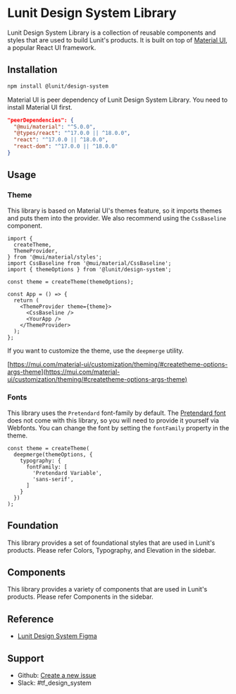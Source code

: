 
<Meta title="Getting Started/Overview" />

# Lunit Design System Library

Lunit Design System Library is a collection of reusable components and styles that are used to build Lunit's products. It is built on top of [Material UI](https://mui.com/material-ui/getting-started/), a popular React UI framework.

## Installation

```bash
npm install @lunit/design-system
```

Material UI is peer dependency of Lunit Design System Library. You need to install Material UI first.

```json
"peerDependencies": {
  "@mui/material": "^5.0.0",
  "@types/react": "^17.0.0 || ^18.0.0",
  "react": "^17.0.0 || ^18.0.0",
  "react-dom": "^17.0.0 || ^18.0.0"
}
```

## Usage

### Theme

This library is based on Material UI's themes feature, so it imports themes and puts them into the provider. We also recommend using the `CssBaseline` component.

```tsx
import {
  createTheme,
  ThemeProvider,
} from '@mui/material/styles';
import CssBaseline from '@mui/material/CssBaseline';
import { themeOptions } from '@lunit/design-system';

const theme = createTheme(themeOptions);

const App = () => {
  return (
    <ThemeProvider theme={theme}>
      <CssBaseline />
      <YourApp />
    </ThemeProvider>
  );
};
```

If you want to customize the theme, use the `deepmerge` utility.

[https://mui.com/material-ui/customization/theming/#createtheme-options-args-theme](https://mui.com/material-ui/customization/theming/#createtheme-options-args-theme)

### Fonts

This library uses the `Pretendard` font-family by default. The [Pretendard font](https://github.com/orioncactus/pretendard) does not come with this library, so you will need to provide it yourself via Webfonts. You can change the font by setting the `fontFamily` property in the theme.

```tsx
const theme = createTheme(
  deepmerge(themeOptions, {
    typography: {
      fontFamily: [
        'Pretendard Variable',
        'sans-serif',
      ]
    }
  })
);
```

## Foundation

This library provides a set of foundational styles that are used in Lunit's products. Please refer Colors, Typography, and Elevation in the sidebar.

## Components

This library provides a variety of components that are used in Lunit's products. Please refer Components in the sidebar.

## Reference

- [Lunit Design System Figma](https://www.figma.com/file/oh2WsSLBuX30Yp589gyliB/Design-System_1.0.7_Latest?node-id=0%3A1&mode=dev)

## Support

- Github: [Create a new issue](https://github.com/lunit-io/design-system/issues/new)
- Slack: #tf_design_system